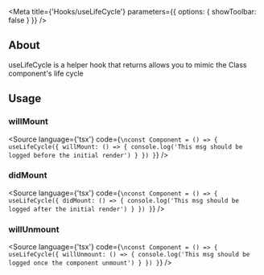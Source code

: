 
<Meta
    title={'Hooks/useLifeCycle'}
    parameters={{
        options: {
            showToolbar: false
        }
    }}
/>

## About
useLifeCycle is a helper hook that returns allows you to mimic the Class component's life cycle

## Usage

### willMount

<Source
    language={'tsx'}
    code={`
\nconst Component = () => {
    useLifeCycle({
        willMount: () => {
            console.log('This msg should be logged before the initial render')
        }
    })
}
`}
/>

### didMount

<Source
    language={'tsx'}
    code={`
\nconst Component = () => {
    useLifeCycle({
        didMount: () => {
            console.log('This msg should be logged after the initial render')
        }
    })
}
`}
/>

### willUnmount

<Source
    language={'tsx'}
    code={`
\nconst Component = () => {
    useLifeCycle({
        willUnmount: () => {
            console.log('This msg should be logged once the component unmount')
        }
    })
}
`}
/>